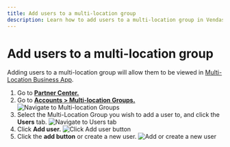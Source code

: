 ```yaml
---
title: Add users to a multi-location group
description: Learn how to add users to a multi-location group in Vendasta's platform
---
```


# Add users to a multi-location group

Adding users to a multi-location group will allow them to be viewed in [Multi-Location Business App](/accounts/multi-location-groups/multi-location-business-app).

1. Go to [**Partner Center.**](https://partners.vendasta.com/brands/manage?marketId=default)
2. Go to [**Accounts > Multi-location Groups.**](https://partners.vendasta.com/brands/manage)
   ![Navigate to Multi-location Groups](/img/accounts/accounts-multi-location-groups/add_users_mlg_1.jpg)
3. Select the Multi-Location Group you wish to add a user to, and click the **Users** tab.
   ![Navigate to Users tab](/img/accounts/accounts-multi-location-groups/add_users_mlg_2.jpg)
4. Click **Add user.**
   ![Click Add user button](/img/accounts/accounts-multi-location-groups/add_users_mlg_3.jpg)
5. Click the **add button** or create a new user.
   ![Add or create a new user](/img/accounts/accounts-multi-location-groups/add_users_mlg_4.jpg)